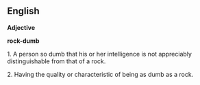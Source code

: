 == English ==


'''Adjective'''

'''rock-dumb'''

1.  A person so dumb that his or her intelligence is not appreciably distinguishable from that of a rock.

2.  Having the quality or characteristic of being as dumb as a rock.